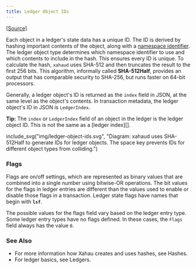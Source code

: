 ```yaml
---
title: Ledger Object IDs
---
```

[\[Source\]](https://github.com/ripple/rippled/blob/master/src/ripple/protocol/impl/Indexes.cpp)

Each object in a ledger's state data has a unique ID. The ID is derived by hashing important contents of the object, along with a [namespace identifier](https://github.com/ripple/rippled/blob/master/src/ripple/protocol/LedgerFormats.h#L99). The ledger object type determines which namespace identifier to use and which contents to include in the hash. This ensures every ID is unique. To calculate the hash, `xahaud` uses SHA-512 and then truncates the result to the first 256 bits. This algorithm, informally called **SHA-512Half**, provides an output that has comparable security to SHA-256, but runs faster on 64-bit processors.

Generally, a ledger object's ID is returned as the `index` field in JSON, at the same level as the object's contents. In transaction metadata, the ledger object's ID in JSON is `LedgerIndex`.

**Tip:** The `index` or `LedgerIndex` field of an object in the ledger is the ledger object ID. This is not the same as a \[ledger index]\[].

include_svg("img/ledger-object-ids.svg", "Diagram: xahaud uses SHA-512Half to generate IDs for ledger objects. The space key prevents IDs for different object types from colliding.")

### Flags <a href="#flags" id="flags"></a>

Flags are on/off settings, which are represented as binary values that are combined into a single number using bitwise-OR operations. The bit values for the flags in ledger entries are different than the values used to enable or disable those flags in a transaction. Ledger state flags have names that begin with **`lsf`**.

The possible values for the flags field vary based on the ledger entry type. Some ledger entry types have no flags defined. In these cases, the `Flags` field always has the value `0`.

### See Also

* For more information how Xahau creates and uses hashes, see Hashes.
* For ledger basics, see Ledgers.

